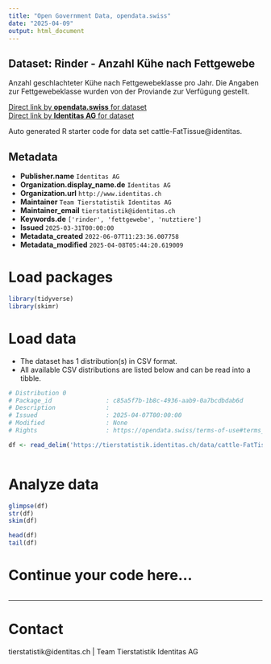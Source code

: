 ```yaml
---
title: "Open Government Data, opendata.swiss"
date: "2025-04-09"
output: html_document
---
```


## Dataset: Rinder - Anzahl Kühe nach Fettgewebe

Anzahl geschlachteter Kühe nach Fettgewebeklasse pro Jahr. Die Angaben zur Fettgewebeklasse wurden von der Proviande zur Verfügung gestellt.

[Direct link by **opendata.swiss** for dataset](https://opendata.swiss/de/dataset/rinder-anzahl-kuhe-nach-fettgewebe)<br>
[Direct link by **Identitas AG** for dataset](https://tierstatistik.identitas.ch/)

Auto generated R starter code for data set cattle-FatTissue@identitas.

## Metadata

- **Publisher.name** `Identitas AG`
- **Organization.display_name.de** `Identitas AG`
- **Organization.url** `http://www.identitas.ch`
- **Maintainer** `Team Tierstatistik Identitas AG`
- **Maintainer_email** `tierstatistik@identitas.ch`
- **Keywords.de** `['rinder', 'fettgewebe', 'nutztiere']`
- **Issued** `2025-03-31T00:00:00`
- **Metadata_created** `2022-06-07T11:23:36.007758`
- **Metadata_modified** `2025-04-08T05:44:20.619009`


# Load packages

```r

library(tidyverse)
library(skimr)

```

# Load data

-   The dataset has 1 distribution(s) in CSV format.
-   All available CSV distributions are listed below and can be read into a tibble.

```r

# Distribution 0
# Package_id               : c85a5f7b-1b8c-4936-aab9-0a7bcdbdab6d
# Description              : 
# Issued                   : 2025-04-07T00:00:00
# Modified                 : None
# Rights                   : https://opendata.swiss/terms-of-use#terms_by

df <- read_delim('https://tierstatistik.identitas.ch/data/cattle-FatTissue.csv')



```

# Analyze data

```r

glimpse(df)
str(df)
skim(df)

head(df)
tail(df)

```

# Continue your code here...

```r

```

------------------------------------------------------------------------

# Contact

tierstatistik@identitas.ch | Team Tierstatistik Identitas AG
